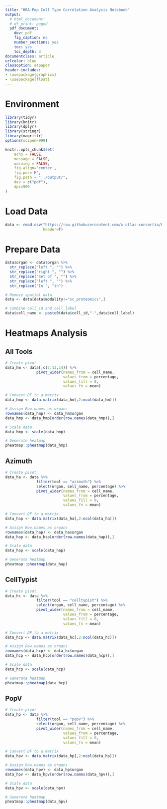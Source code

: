 ```yaml
---
title: "HRA-Pop Cell Type Correlation Analysis Notebook"
output:
  # html_document:
  # df_print: paged
  pdf_document: 
    dev: pdf
    fig_caption: no
    number_sections: yes
    toc: yes
    toc_depth: 3
documentclass: article
urlcolor: blue
classoption: a4paper
header-includes:
- \usepackage{graphicx}
- \usepackage{float}
---
```


# Environment

```r
library(tidyr)
library(knitr)
library(dplyr)
library(stringr)
library(magrittr)
options(scipen=999)

knitr::opts_chunk$set(
    echo = FALSE,
    message = FALSE,
    warning = FALSE,
    fig.align='center',
    fig.pos='H',
    fig.path = "../output/",
    dev = c("pdf"),
    dpi=500
)
```
 
# Load Data

```r
data <- read.csv("https://raw.githubusercontent.com/x-atlas-consortia/hra-pop/main/output-data/v0.10.2/reports/atlas/validation-v5.csv",
                 header=T)
```

# Prepare Data

```r
data$organ <- data$organ %>%
  str_replace("left ", "") %>%
  str_replace("right ", "") %>%
  str_replace("Set of ", "") %>%
  str_replace("left ", "") %>%
  str_replace("In ", "in")

# Remove spatial data
data <- data[data$modality!="sc_proteomics",]

# Combine cell_id and cell_label
data$cell_name <- paste0(data$cell_id,"-",data$cell_label)
```

# Heatmaps Analysis

## All Tools

```r
# Create pivot
data_hm <- data[,c(7,13,14)] %>% 
              pivot_wider(names_from = cell_name,
                          values_from = percentage,
                          values_fill = 0,
                          values_fn = mean)

# Convert DF to a matrix
data_hmp <- data.matrix(data_hm[,2:ncol(data_hm)])

# Assign Row.names as organs
rownames(data_hmp) <- data_hm$organ 
data_hmp <- data_hmp[order(row.names(data_hmp)),]

# Scale data
data_hmp <- scale(data_hmp)

# Generate heatmap
pheatmap::pheatmap(data_hmp)
```

## Azimuth

```r
# Create pivot
data_ha <- data %>% 
              filter(tool == "azimuth") %>%
              select(organ, cell_name, percentage) %>%
              pivot_wider(names_from = cell_name,
                          values_from = percentage,
                          values_fill = 0,
                          values_fn = mean)

# Convert DF to a matrix
data_hap <- data.matrix(data_ha[,2:ncol(data_ha)])

# Assign Row.names as organs
rownames(data_hap) <- data_ha$organ 
data_hap <- data_hap[order(row.names(data_hap)),]

# Scale data
data_hap <- scale(data_hap)

# Generate heatmap
pheatmap::pheatmap(data_hap)
```

## CellTypist

```r
# Create pivot
data_hc <- data %>% 
              filter(tool == "celltypist") %>%
              select(organ, cell_name, percentage) %>%
              pivot_wider(names_from = cell_name,
                          values_from = percentage,
                          values_fill = 0,
                          values_fn = mean)

# Convert DF to a matrix
data_hcp <- data.matrix(data_hc[,2:ncol(data_hc)])

# Assign Row.names as organs
rownames(data_hcp) <- data_hc$organ 
data_hcp <- data_hcp[order(row.names(data_hcp)),]

# Scale data
data_hcp <- scale(data_hcp)

# Generate heatmap
pheatmap::pheatmap(data_hcp)
```

## PopV

```r
# Create pivot
data_hp <- data %>% 
              filter(tool == "popv") %>%
              select(organ, cell_name, percentage) %>%
              pivot_wider(names_from = cell_name,
                          values_from = percentage,
                          values_fill = 0,
                          values_fn = mean)

# Convert DF to a matrix
data_hpv <- data.matrix(data_hp[,2:ncol(data_hp)])

# Assign Row.names as organs
rownames(data_hpv) <- data_hp$organ 
data_hpv <- data_hpv[order(row.names(data_hpv)),]

# Scale data
data_hpv <- scale(data_hpv)

# Generate heatmap
pheatmap::pheatmap(data_hpv)
```